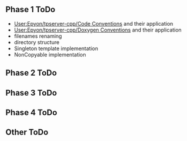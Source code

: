 == Phase 1 ToDo ==

* [[User:Epyon/tpserver-cpp/Code Conventions]] and their application
* [[User:Epyon/tpserver-cpp/Doxygen Conventions]] and their application
* filenames renaming
* directory structure
* Singleton template implementation
* NonCopyable implementation

== Phase 2 ToDo ==

== Phase 3 ToDo ==

== Phase 4 ToDo ==

== Other ToDo ==
